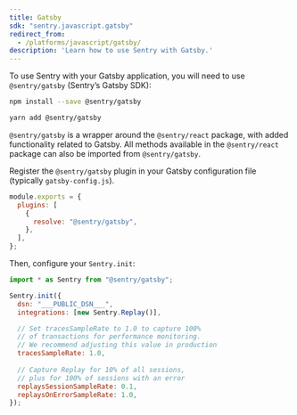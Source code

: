 ```yaml
---
title: Gatsby
sdk: "sentry.javascript.gatsby"
redirect_from:
  - /platforms/javascript/gatsby/
description: 'Learn how to use Sentry with Gatsby.'
---
```


To use Sentry with your Gatsby application, you will need to use `@sentry/gatsby` (Sentry’s Gatsby SDK):

```bash {tabTitle:npm}
npm install --save @sentry/gatsby
```

```bash {tabTitle:Yarn}
yarn add @sentry/gatsby
```

<Note>

`@sentry/gatsby` is a wrapper around the `@sentry/react` package, with added functionality related to Gatsby. All methods available in the `@sentry/react` package can also be imported from `@sentry/gatsby`.

</Note>

Register the `@sentry/gatsby` plugin in your Gatsby configuration file (typically `gatsby-config.js`).

```javascript {filename:gatsby-config.js}
module.exports = {
  plugins: [
    {
      resolve: "@sentry/gatsby",
    },
  ],
};
```

Then, configure your `Sentry.init`:

```javascript {filename:sentry.config.(js|ts)}
import * as Sentry from "@sentry/gatsby";

Sentry.init({
  dsn: "___PUBLIC_DSN___",
  integrations: [new Sentry.Replay()],

  // Set tracesSampleRate to 1.0 to capture 100%
  // of transactions for performance monitoring.
  // We recommend adjusting this value in production
  tracesSampleRate: 1.0,
  
  // Capture Replay for 10% of all sessions,
  // plus for 100% of sessions with an error
  replaysSessionSampleRate: 0.1,
  replaysOnErrorSampleRate: 1.0,
});
```